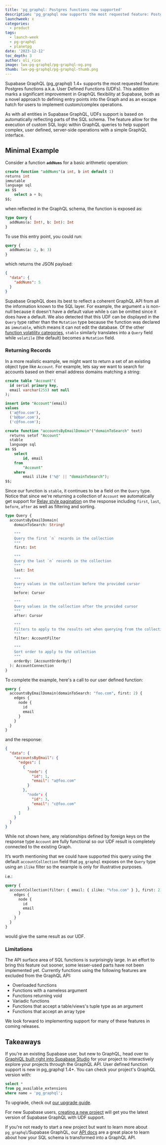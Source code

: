 ```yaml
---
title: 'pg_graphql: Postgres functions now supported'
description: 'pg_graphql now supports the most requested feature: Postgres functions a.k.a. User Defined Functions (UDFs)'
launchweek: x
categories:
  - product
tags:
  - launch-week
  - pg-graphql
  - planetpg
date: '2023-12-12'
toc_depth: 3
author: oli_rice
image: lwx-pg-graphql/pg-graphql-og.png
thumb: lwx-pg-graphql/pg-graphql-thumb.png
---
```


Supabase GraphQL (pg_graphql) 1.4+ supports the most requested feature: Postgres functions a.k.a. User Defined Functions (UDFs). This addition marks a significant improvement in GraphQL flexibility at Supabase, both as a novel approach to defining entry points into the Graph and as an escape hatch for users to implement custom/complex operations.

As with all entities in Supabase GraphQL, UDFs support is based on automatically reflecting parts of the SQL schema. The feature allow for the execution of custom SQL logic within GraphQL queries to help support complex, user defined, server-side operations with a simple GraphQL interface.

## Minimal Example

Consider a function **`addNums`** for a basic arithmetic operation:

```sql
create function "addNums"(a int, b int default 1)
returns int
immutable
language sql
as $$
	select a + b;
$$;
```

when reflected in the GraphQL schema, the function is exposed as:

```sql
type Query {
  addNums(a: Int!, b: Int): Int
}
```

To use this entry point, you could run:

```graphql
query {
  addNums(a: 2, b: 3)
}
```

which returns the JSON payload:

```json
{
  "data": {
    "addNums": 5
  }
}
```

Supabase GraphQL does its best to reflect a coherent GraphQL API from all the information known to the SQL layer. For example, the argument `a` is non-null because it doesn't have a default value while `b` can be omitted since it does have a default. We also detected that this UDF can be displayed in the `Query` type rather than the `Mutation` type because the function was declared as `immutable`, which means it can not edit the database. Of the other [function volatility categories](https://www.postgresql.org/docs/current/xfunc-volatility.html), `stable` similarly translates into a `Query` field while `volatile` (the default) becomes a `Mutation` field.

### Returning Records

In a more realistic example, we might want to return a set of an existing object type like `Account`. For example, lets say we want to search for accounts based on their email address domains matching a string:

```sql
create table "Account"(
  id serial primary key,
  email varchar(255) not null
);

insert into "Account"(email)
values
  ('a@foo.com'),
  ('b@bar.com'),
  ('c@foo.com');

create function "accountsByEmailDomain"("domainToSearch" text)
  returns setof "Account"
  stable
  language sql
as $$
	select
		id, email
	from
		"Account"
	where
		email ilike ('%@' || "domainToSearch");
$$;
```

Since our function is `stable`, it continues to be a field on the `Query` type. Notice that since we're returning a collection of `Account` we automatically get support for [Relay style pagination](https://relay.dev/graphql/connections.htm) on the response including `first`, `last`, `before`, `after` as well as filtering and sorting.

```graphql
type Query {
  accountsByEmailDomain(
    domainToSearch: String!

    """
    Query the first `n` records in the collection
    """
    first: Int

    """
    Query the last `n` records in the collection
    """
    last: Int

    """
    Query values in the collection before the provided cursor
    """
    before: Cursor

    """
    Query values in the collection after the provided cursor
    """
    after: Cursor

    """
    Filters to apply to the results set when querying from the collection
    """
    filter: AccountFilter

    """
    Sort order to apply to the collection
    """
    orderBy: [AccountOrderBy!]
  ): AccountConnection
}
```

To complete the example, here's a call to our user defined function:

```graphql
query {
  accountsByEmailDomain(domainToSearch: "foo.com", first: 2) {
    edges {
      node {
        id
        email
      }
    }
  }
}
```

and the response:

```json
{
  "data": {
    "accountsByEmail": {
      "edges": [
        {
          "node": {
            "id": 1,
            "email": "a@foo.com"
          }
        },
          "node": {
            "id": 3,
            "email": "c@foo.com"
          }
      ]
    }
  }
}
```

While not shown here, any relationships defined by foreign keys on the response type `Account` are fully functional so our UDF result is completely connected to the existing Graph.

It’s worth mentioning that we could have supported this query using the default `accountCollection` field that `pg_graphql` exposes on the `Query` type using an `ilike` filter so the example is only for illustrative purposes.

i.e.:

```graphql
query {
  accountCollection(filter: { email: { ilike: "%foo.com" } }, first: 2) {
    edges {
      node {
        id
        email
      }
    }
  }
}
```

would give the same result as our UDF.

### Limitations

The API surface area of SQL functions is surprisingly large. In an effort to bring this feature out sooner, some lesser-used parts have not been implemented yet. Currently functions using the following features are excluded from the GraphQL API:

- Overloaded functions
- Functions with a nameless argument
- Functions returning void
- Variadic functions
- Functions that accept a table/views's tuple type as an argument
- Functions that accept an array type

We look forward to implementing support for many of these features in coming releases.

## Takeaways

If you're an existing Supabase user, but new to GraphQL, head over to [GraphiQL built right into Supabase Studio](https://supabase.com/dashboard/project/_/api/graphiql) for your project to interactively explore your projects through the GraphQL API. User defined function support is new in pg_graphql 1.4+. You can check your project's GraphQL version with:

```sql
select *
from pg_available_extensions
where name = 'pg_graphql';
```

To upgrade, check out [our upgrade guide](https://supabase.com/docs/guides/platform/migrating-and-upgrading-projects).

For new Supabase users, [creating a new project](http://database.new) will get you the latest version of Supabase GraphQL with UDF support.

If you're not ready to start a new project but want to learn more about `pg_graphql`/Supabase GraphQL, our [API docs](https://supabase.github.io/pg_graphql/api/) are a great place to learn about how your SQL schema is transformed into a GraphQL API.
